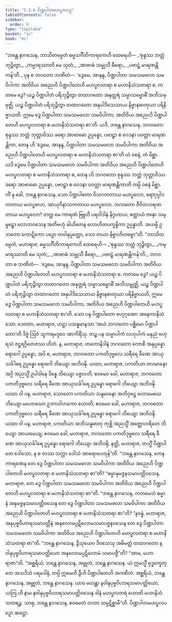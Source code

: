 ```yaml
---
title: "5.3.6 ပိဏ္ဍပါတမဟပ္ဖလပဉှ"
tableOfContents: false
sidebar:
  order: 9
type: "tipitaka"
basket: "su"
book: "mi"
---
```



<DynamicBreadcrumb />

<Division number="143" book="mi">

<Paragraph number="798" book="mi">
“ဘန္တေ နာဂသေန, ဘာသိတမ္ပေတံ ဓမ္မသင်္ဂီတိကာရကေဟိ ထေရေဟိ—
</Paragraph>

<Paragraph number="799" type="verses" book="mi">
_‘စုန္ဒဿ ဘတ္တံ ဘုဉ္ဇိတွာ,_  
_ကမ္မာရဿာတိ မေ သုတံ;_  
_အာဗာဓံ သမ္ဖုသီ ဓီရော,_  
_ပဗာဠှံ မာရဏန္တိကန်’တိ._  

</Paragraph>

<Paragraph number="800" book="mi">
ပုန စ ဘဂဝတာ ဘဏိတံ—  ‘ဒွေမေ, အာနန္ဒ, ပိဏ္ဍပါတာ သမသမဖလာ သမဝိပါကာ အတိဝိယ အညေဟိ ပိဏ္ဍပါတေဟိ မဟပ္ဖလတရာ စ မဟာနိသံသတရာ စ. ကတမေ ဒွေ? ယဉ္စ ပိဏ္ဍပါတံ ပရိဘုဉ္ဇိတွာ တထာဂတော အနုတ္တရံ သမ္မာသမ္ဗောဓိံ အဘိသမ္ဗုဇ္ဈိ, ယဉ္စ ပိဏ္ဍပါတံ ပရိဘုဉ္ဇိတွာ တထာဂတော အနုပါဒိသေသာယ နိဗ္ဗာနဓာတုယာ ပရိနိဗ္ဗာယတိ. ဣမေ ဒွေ ပိဏ္ဍပါတာ သမသမဖလာ သမဝိပါကာ, အတိဝိယ အညေဟိ ပိဏ္ဍပါတေဟိ မဟပ္ဖလတရာ စ မဟာနိသံသတရာ စာ’တိ. ယဒိ, ဘန္တေ နာဂသေန, ဘဂဝတော စုန္ဒဿ ဘတ္တံ ဘုတ္တာဝိဿ ခရော အာဗာဓော ဥပ္ပန္နော, ပဗာဠှာ စ ဝေဒနာ ပဝတ္တာ မာရဏန္တိကာ, တေန ဟိ ‘ဒွေမေ, အာနန္ဒ, ပိဏ္ဍပါတာ သမသမဖလာ သမဝိပါကာ အတိဝိယ အညေဟိ ပိဏ္ဍပါတေဟိ မဟပ္ဖလတရာ စ မဟာနိသံသတရာ စာ’တိ ယံ ဝစနံ, တံ မိစ္ဆာ. ယဒိ ဒွေမေ ပိဏ္ဍပါတာ သမသမဖလာ သမဝိပါကာ အတိဝိယ အညေဟိ ပိဏ္ဍပါတေဟိ မဟပ္ဖလတရာ စ မဟာနိသံသတရာ စ, တေန ဟိ ဘဂဝတော စုန္ဒဿ ဘတ္တံ ဘုတ္တာဝိဿ ခရော အာဗာဓော ဥပ္ပန္နော, ပဗာဠှာ စ ဝေဒနာ ပဝတ္တာ မာရဏန္တိကာတိ တမ္ပိ ဝစနံ မိစ္ဆာ. ကိံ နု ခေါ, ဘန္တေ နာဂသေန, သော ပိဏ္ဍပါတော ဝိသဂတတာယ မဟပ္ဖလော, ရောဂုပ္ပါဒကတာယ မဟပ္ဖလော, အာယုဝိနာသကတာယ မဟပ္ဖလော, ဘဂဝတော ဇီဝိတဟရဏတာယ မဟပ္ဖလော? တတ္ထ မေ ကာရဏံ ဗြူဟိ ပရဝါဒါနံ နိဂ္ဂဟာယ, ဧတ္ထာယံ ဇနော သမ္မူဠှော လောဘဝသေန အတိဗဟုံ ခါယိတေန လောဟိတပက္ခန္ဒိကာ ဥပ္ပန္နာတိ. အယမ္ပိ ဥဘတော ကောဋိကော ပဉှော တဝါနုပ္ပတ္တော, သော တယာ နိဗ္ဗာဟိတဗ္ဗော”တိ.
</Paragraph>

<Paragraph number="801" book="mi">
“ဘာသိတမ္ပေတံ, မဟာရာဇ, ဓမ္မသင်္ဂီတိကာရကေဟိ ထေရေဟိ—
</Paragraph>

<Paragraph number="802" type="verses" book="mi">
_‘စုန္ဒဿ ဘတ္တံ ဘုဉ္ဇိတွာ,_  
_ကမ္မာရဿာတိ မေ သုတံ;_  
_အာဗာဓံ သမ္ဖုသီ ဓီရော,_  
_ပဗာဠှံ မာရဏန္တိကန်’တိ._  

</Paragraph>

<Paragraph number="803" book="mi">
ဘဂဝတာ စ ဘဏိတံ—  ‘ဒွေမေ, အာနန္ဒ, ပိဏ္ဍပါတာ သမသမဖလာ သမဝိပါကာ အတိဝိယ အညေဟိ ပိဏ္ဍပါတေဟိ မဟပ္ဖလတရာ စ မဟာနိသံသတရာ စ. ကတမေ ဒွေ? ယဉ္စ ပိဏ္ဍပါတံ ပရိဘုဉ္ဇိတွာ တထာဂတော အနုတ္တရံ သမ္မာသမ္ဗောဓိံ အဘိသမ္ဗုဇ္ဈိ, ယဉ္စ ပိဏ္ဍပါတံ ပရိဘုဉ္ဇိတွာ တထာဂတော အနုပါဒိသေသာယ နိဗ္ဗာနဓာတုယာ ပရိနိဗ္ဗာယတိ, ဣမေ ဒွေ ပိဏ္ဍပါတာ သမသမဖလာ သမဝိပါကာ, အတိဝိယ အညေဟိ ပိဏ္ဍပါတေဟိ မဟပ္ဖလတရာ စ မဟာနိသံသတရာ စာ’တိ.
</Paragraph>

<Paragraph number="804" book="mi">
သော ပန ပိဏ္ဍပါတော ဗဟုဂုဏော အနေကာနိသံသော. ဒေဝတာ, မဟာရာဇ, ဟဋ္ဌာ ပသန္နမာနသာ ‘အယံ ဘဂဝတော ပစ္ဆိမော ပိဏ္ဍပါတော’တိ ဒိဗ္ဗံ ဩဇံ သူကရမဒ္ဒဝေ အာကိရိံသု. တဉ္စ ပန သမ္မာပါကံ လဟုပါကံ မနုညံ ဗဟုရသံ ဇဋ္ဌရဂ္ဂိတေဇဿ ဟိတံ. န, မဟာရာဇ, တတောနိဒါနံ ဘဂဝတော ကောစိ အနုပ္ပန္နော ရောဂေါ ဥပ္ပန္နော, အပိ စ, မဟာရာဇ, ဘဂဝတော ပကတိဒုဗ္ဗလေ သရီရေ ခီဏေ အာယုသင်္ခါရေ ဥပ္ပန္နော ရောဂေါ ဘိယျော အဘိဝဍ္ဎိ.
</Paragraph>

<Paragraph number="805" book="mi">
ယထာ, မဟာရာဇ, ပကတိယာ ဇလမာနော အဂ္ဂိ အညသ္မိံ ဥပါဒါနေ ဒိန္နေ ဘိယျော ပဇ္ဇလတိ; ဧဝမေဝ ခေါ, မဟာရာဇ, ဘဂဝတော ပကတိဒုဗ္ဗလေ သရီရေ ခီဏေ အာယုသင်္ခါရေ ဥပ္ပန္နော ရောဂေါ ဘိယျော အဘိဝဍ္ဎိ.
</Paragraph>

<Paragraph number="806" book="mi">
ယထာ ဝါ ပန, မဟာရာဇ, သောတော ပကတိယာ သန္ဒမာနော အဘိဝုဋ္ဌေ မဟာမေဃေ ဘိယျော မဟောဃော ဥဒကဝါဟကော ဟောတိ; ဧဝမေဝ ခေါ, မဟာရာဇ, ဘဂဝတော ပကတိဒုဗ္ဗလေ သရီရေ ခီဏေ အာယုသင်္ခါရေ ဥပ္ပန္နော ရောဂေါ ဘိယျော အဘိဝဍ္ဎိ.
</Paragraph>

<Paragraph number="807" book="mi">
ယထာ ဝါ ပန, မဟာရာဇ, ပကတိယာ အဘိသန္နဓာတု ကုစ္ဆိ အညသ္မိံ အဇ္ဈောဟရိတေ ဘိယျော အာယမေယျ; ဧဝမေဝ ခေါ, မဟာရာဇ, ဘဂဝတော ပကတိဒုဗ္ဗလေ သရီရေ ခီဏေ အာယုသင်္ခါရေ ဥပ္ပန္နော ရောဂေါ ဘိယျော အဘိဝဍ္ဎိ, နတ္ထိ, မဟာရာဇ, တသ္မိံ ပိဏ္ဍပါတေ ဒေါသော, န စ တဿ သက္ကာ ဒေါသံ အာရောပေတုန်”တိ.
</Paragraph>

<Paragraph number="808" book="mi">
“ဘန္တေ နာဂသေန, ကေန ကာရဏေန တေ ဒွေ ပိဏ္ဍပါတာ သမသမဖလာ သမဝိပါကာ အတိဝိယ အညေဟိ ပိဏ္ဍပါတေဟိ မဟပ္ဖလတရာ စ မဟာနိသံသတရာ စာ”တိ? “ဓမ္မာနုမဇ္ဇနသမာပတ္တိဝသေန, မဟာရာဇ, တေ ဒွေ ပိဏ္ဍပါတာ သမသမဖလာ သမဝိပါကာ အတိဝိယ အညေဟိ ပိဏ္ဍပါတေဟိ မဟပ္ဖလတရာ စ မဟာနိသံသတရာ စာ”တိ.
</Paragraph>

<Paragraph number="809" book="mi">
“ဘန္တေ နာဂသေန, ကတမေသံ ဓမ္မာနံ အနုမဇ္ဇနသမာပတ္တိဝသေန တေ ဒွေ ပိဏ္ဍပါတာ သမသမဖလာ သမဝိပါကာ အတိဝိယ အညေဟိ ပိဏ္ဍပါတေဟိ မဟပ္ဖလတရာ စ မဟာနိသံသတရာ စာ”တိ? “နဝန္နံ, မဟာရာဇ, အနုပုဗ္ဗဝိဟာရသမာပတ္တီနံ အနုလောမပ္ပဋိလောမသမာပဇ္ဇနဝသေန တေ ဒွေ ပိဏ္ဍပါတာ သမသမဖလာ သမဝိပါကာ အတိဝိယ အညေဟိ ပိဏ္ဍပါတေဟိ မဟပ္ဖလတရာ စ မဟာနိသံသတရာ စာ”တိ.
</Paragraph>

<Paragraph number="810" book="mi">
“ဘန္တေ နာဂသေန, ဒွီသုယေဝ ဒိဝသေသု အဓိမတ္တံ တထာဂတော နဝါနုပုဗ္ဗဝိဟာရသမာပတ္တိယော အနုလောမပ္ပဋိလောမံ သမာပဇ္ဇီ”တိ? “အာမ, မဟာရာဇာ”တိ.
</Paragraph>

<Paragraph number="811" book="mi">
“အစ္ဆရိယံ, ဘန္တေ နာဂသေန, အဗ္ဘုတံ, ဘန္တေ နာဂသေန. ယံ ဣမသ္မိံ ဗုဒ္ဓက္ခေတ္တေ အသဒိသံ ပရမဒါနံ, တမ္ပိ ဣမေဟိ ဒွီဟိ ပိဏ္ဍပါတေဟိ အဂဏိတံ. အစ္ဆရိယံ, ဘန္တေ နာဂသေန, အဗ္ဘုတံ, ဘန္တေ နာဂသေန. ယာဝ မဟန္တာ နဝါနုပုဗ္ဗဝိဟာရသမာပတ္တိယော, ယတြ ဟိ နာမ နဝါနုပုဗ္ဗဝိဟာရသမာပတ္တိဝသေန ဒါနံ မဟပ္ဖလတရံ ဟောတိ မဟာနိသံသတရဉ္စ. သာဓု, ဘန္တေ နာဂသေန, ဧဝမေတံ တထာ သမ္ပဋိစ္ဆာမီ”တိ.

</Paragraph>
</Division>

<Paragraph number="812" type="center" book="mi">
ပိဏ္ဍပါတမဟပ္ဖလပဉှော ဆဋ္ဌော.
</Paragraph>
